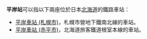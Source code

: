 {{NoteTA|T=zh-hans:平岸站;zh-tw:平岸車站;zh-hk:平岸站;|1=zh-hans:平岸站;zh-tw:平岸車站;zh-hk:平岸站;}}
'''平岸站'''可以指以下兩座位於日本[[北海道|北海道]]的鐵路車站：
* [[平岸車站_(札幌市)|平岸車站 (札幌市)]]，札幌市營地下鐵南北線的車站。
* [[平岸車站_(赤平市)|平岸車站 (赤平市)]]，北海道旅客鐵道根室本線的車站。
{{disambig|Cat=三字車站名消歧義}}